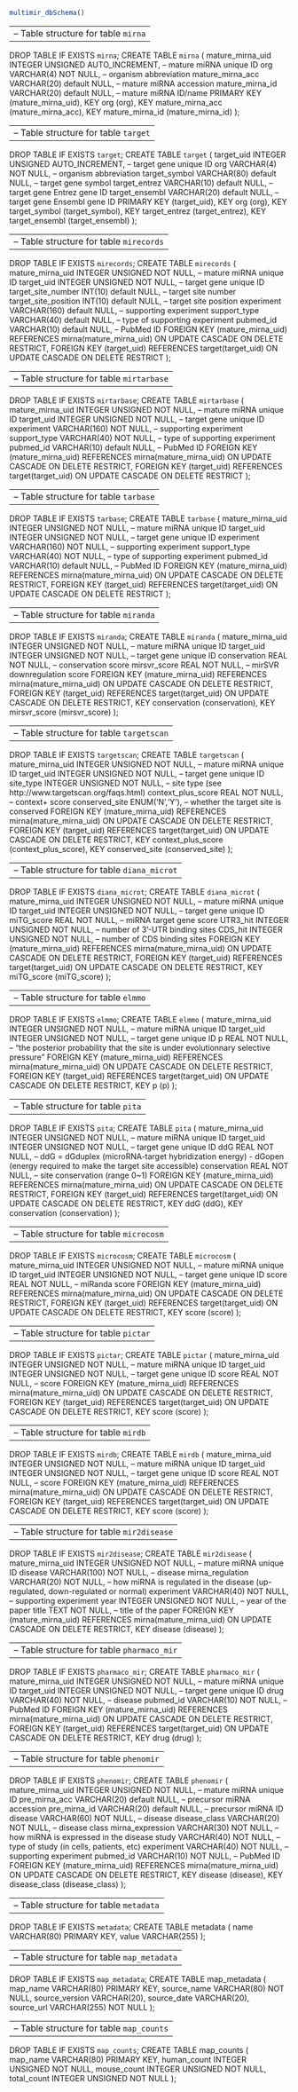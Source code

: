 
```r
multimir_dbSchema()
```


--
-- Table structure for table `mirna`
--

DROP TABLE IF EXISTS `mirna`;
CREATE TABLE `mirna` (
  mature_mirna_uid INTEGER UNSIGNED AUTO_INCREMENT, -- mature miRNA unique ID
  org VARCHAR(4) NOT NULL,                          -- organism abbreviation
  mature_mirna_acc VARCHAR(20) default NULL,        -- mature miRNA accession
  mature_mirna_id VARCHAR(20) default NULL,         -- mature miRNA ID/name
  PRIMARY KEY (mature_mirna_uid),
  KEY org (org),
  KEY mature_mirna_acc (mature_mirna_acc),
  KEY mature_mirna_id (mature_mirna_id)
);

--
-- Table structure for table `target`
--

DROP TABLE IF EXISTS `target`;
CREATE TABLE `target` (
  target_uid INTEGER UNSIGNED AUTO_INCREMENT, -- target gene unique ID
  org VARCHAR(4) NOT NULL,                    -- organism abbreviation
  target_symbol VARCHAR(80) default NULL,     -- target gene symbol
  target_entrez VARCHAR(10) default NULL,     -- target gene Entrez gene ID
  target_ensembl VARCHAR(20) default NULL,    -- target gene Ensembl gene ID
  PRIMARY KEY (target_uid),
  KEY org (org),
  KEY target_symbol (target_symbol),
  KEY target_entrez (target_entrez),
  KEY target_ensembl (target_ensembl)
);

--
-- Table structure for table `mirecords`
--

DROP TABLE IF EXISTS `mirecords`;
CREATE TABLE `mirecords` (
  mature_mirna_uid INTEGER UNSIGNED NOT NULL, -- mature miRNA unique ID
  target_uid INTEGER UNSIGNED NOT NULL,       -- target gene unique ID
  target_site_number INT(10) default NULL,    -- target site number
  target_site_position INT(10) default NULL,  -- target site position
  experiment VARCHAR(160) default NULL,       -- supporting experiment
  support_type VARCHAR(40) default NULL,      -- type of supporting experiment
  pubmed_id VARCHAR(10) default NULL,         -- PubMed ID
  FOREIGN KEY (mature_mirna_uid)
    REFERENCES mirna(mature_mirna_uid)
    ON UPDATE CASCADE ON DELETE RESTRICT,
  FOREIGN KEY (target_uid)
    REFERENCES target(target_uid)
    ON UPDATE CASCADE ON DELETE RESTRICT
);

--
-- Table structure for table `mirtarbase`
--

DROP TABLE IF EXISTS `mirtarbase`;
CREATE TABLE `mirtarbase` (
  mature_mirna_uid INTEGER UNSIGNED NOT NULL, -- mature miRNA unique ID
  target_uid INTEGER UNSIGNED NOT NULL,       -- target gene unique ID
  experiment VARCHAR(160) NOT NULL,           -- supporting experiment
  support_type VARCHAR(40) NOT NULL,          -- type of supporting experiment
  pubmed_id VARCHAR(10) default NULL,         -- PubMed ID
  FOREIGN KEY (mature_mirna_uid)
    REFERENCES mirna(mature_mirna_uid)
    ON UPDATE CASCADE ON DELETE RESTRICT,
  FOREIGN KEY (target_uid)
    REFERENCES target(target_uid)
    ON UPDATE CASCADE ON DELETE RESTRICT
);

--
-- Table structure for table `tarbase`
--

DROP TABLE IF EXISTS `tarbase`;
CREATE TABLE `tarbase` (
  mature_mirna_uid INTEGER UNSIGNED NOT NULL, -- mature miRNA unique ID
  target_uid INTEGER UNSIGNED NOT NULL,       -- target gene unique ID
  experiment VARCHAR(160) NOT NULL,           -- supporting experiment
  support_type VARCHAR(40) NOT NULL,          -- type of supporting experiment
  pubmed_id VARCHAR(10) default NULL,         -- PubMed ID
  FOREIGN KEY (mature_mirna_uid)
    REFERENCES mirna(mature_mirna_uid)
    ON UPDATE CASCADE ON DELETE RESTRICT,
  FOREIGN KEY (target_uid)
    REFERENCES target(target_uid)
    ON UPDATE CASCADE ON DELETE RESTRICT
);

--
-- Table structure for table `miranda`
--

DROP TABLE IF EXISTS `miranda`;
CREATE TABLE `miranda` (
  mature_mirna_uid INTEGER UNSIGNED NOT NULL, -- mature miRNA unique ID
  target_uid INTEGER UNSIGNED NOT NULL,       -- target gene unique ID
  conservation REAL NOT NULL,                 -- conservation score
  mirsvr_score REAL NOT NULL,                 -- mirSVR downregulation score
  FOREIGN KEY (mature_mirna_uid)
    REFERENCES mirna(mature_mirna_uid)
    ON UPDATE CASCADE ON DELETE RESTRICT,
  FOREIGN KEY (target_uid)
    REFERENCES target(target_uid)
    ON UPDATE CASCADE ON DELETE RESTRICT,
  KEY conservation (conservation),
  KEY mirsvr_score (mirsvr_score)
);

--
-- Table structure for table `targetscan`
--

DROP TABLE IF EXISTS `targetscan`;
CREATE TABLE `targetscan` (
  mature_mirna_uid INTEGER UNSIGNED NOT NULL, -- mature miRNA unique ID
  target_uid INTEGER UNSIGNED NOT NULL,       -- target gene unique ID
  site_type INTEGER UNSIGNED NOT NULL,       -- site type (see http://www.targetscan.org/faqs.html)
  context_plus_score REAL NOT NULL,           -- context+ score
  conserved_site ENUM('N','Y'),               -- whether the target site is conserved
  FOREIGN KEY (mature_mirna_uid)
    REFERENCES mirna(mature_mirna_uid)
    ON UPDATE CASCADE ON DELETE RESTRICT,
  FOREIGN KEY (target_uid)
    REFERENCES target(target_uid)
    ON UPDATE CASCADE ON DELETE RESTRICT,
  KEY context_plus_score (context_plus_score),
  KEY conserved_site (conserved_site)
);

--
-- Table structure for table `diana_microt`
--

DROP TABLE IF EXISTS `diana_microt`;
CREATE TABLE `diana_microt` (
  mature_mirna_uid INTEGER UNSIGNED NOT NULL, -- mature miRNA unique ID
  target_uid INTEGER UNSIGNED NOT NULL,       -- target gene unique ID
  miTG_score REAL NOT NULL,                   -- miRNA target gene score
  UTR3_hit INTEGER UNSIGNED NOT NULL,         -- number of 3'-UTR binding sites
  CDS_hit INTEGER UNSIGNED NOT NULL,          -- number of CDS binding sites
  FOREIGN KEY (mature_mirna_uid)
    REFERENCES mirna(mature_mirna_uid)
    ON UPDATE CASCADE ON DELETE RESTRICT,
  FOREIGN KEY (target_uid)
    REFERENCES target(target_uid)
    ON UPDATE CASCADE ON DELETE RESTRICT,
  KEY miTG_score (miTG_score)
);

--
-- Table structure for table `elmmo`
--

DROP TABLE IF EXISTS `elmmo`;
CREATE TABLE `elmmo` (
  mature_mirna_uid INTEGER UNSIGNED NOT NULL, -- mature miRNA unique ID
  target_uid INTEGER UNSIGNED NOT NULL,       -- target gene unique ID
  p REAL NOT NULL,			-- "the posterior probability that the site is under evolutionnary selective pressure"
  FOREIGN KEY (mature_mirna_uid)
    REFERENCES mirna(mature_mirna_uid)
    ON UPDATE CASCADE ON DELETE RESTRICT,
  FOREIGN KEY (target_uid)
    REFERENCES target(target_uid)
    ON UPDATE CASCADE ON DELETE RESTRICT,
  KEY p (p)
);

--
-- Table structure for table `pita`
--

DROP TABLE IF EXISTS `pita`;
CREATE TABLE `pita` (
  mature_mirna_uid INTEGER UNSIGNED NOT NULL, -- mature miRNA unique ID
  target_uid INTEGER UNSIGNED NOT NULL,       -- target gene unique ID
  ddG REAL NOT NULL,				-- ddG = dGduplex (microRNA-target hybridization energy) - dGopen (energy required to make the target site accessible)
  conservation REAL NOT NULL,			      -- site conservation (range 0~1)
  FOREIGN KEY (mature_mirna_uid)
    REFERENCES mirna(mature_mirna_uid)
    ON UPDATE CASCADE ON DELETE RESTRICT,
  FOREIGN KEY (target_uid)
    REFERENCES target(target_uid)
    ON UPDATE CASCADE ON DELETE RESTRICT,
  KEY ddG (ddG),
  KEY conservation (conservation)
);

--
-- Table structure for table `microcosm`
--

DROP TABLE IF EXISTS `microcosm`;
CREATE TABLE `microcosm` (
  mature_mirna_uid INTEGER UNSIGNED NOT NULL, -- mature miRNA unique ID
  target_uid INTEGER UNSIGNED NOT NULL,       -- target gene unique ID
  score REAL NOT NULL,                        -- miRanda score
  FOREIGN KEY (mature_mirna_uid)
    REFERENCES mirna(mature_mirna_uid)
    ON UPDATE CASCADE ON DELETE RESTRICT,
  FOREIGN KEY (target_uid)
    REFERENCES target(target_uid)
    ON UPDATE CASCADE ON DELETE RESTRICT,
  KEY score (score)
);

--
-- Table structure for table `pictar`
--

DROP TABLE IF EXISTS `pictar`;
CREATE TABLE `pictar` (
  mature_mirna_uid INTEGER UNSIGNED NOT NULL, -- mature miRNA unique ID
  target_uid INTEGER UNSIGNED NOT NULL,       -- target gene unique ID
  score REAL NOT NULL,                        -- score
  FOREIGN KEY (mature_mirna_uid)
    REFERENCES mirna(mature_mirna_uid)
    ON UPDATE CASCADE ON DELETE RESTRICT,
  FOREIGN KEY (target_uid)
    REFERENCES target(target_uid)
    ON UPDATE CASCADE ON DELETE RESTRICT,
  KEY score (score)
);

--
-- Table structure for table `mirdb`
--

DROP TABLE IF EXISTS `mirdb`;
CREATE TABLE `mirdb` (
  mature_mirna_uid INTEGER UNSIGNED NOT NULL, -- mature miRNA unique ID
  target_uid INTEGER UNSIGNED NOT NULL,       -- target gene unique ID
  score REAL NOT NULL,                        -- score
  FOREIGN KEY (mature_mirna_uid)
    REFERENCES mirna(mature_mirna_uid)
    ON UPDATE CASCADE ON DELETE RESTRICT,
  FOREIGN KEY (target_uid)
    REFERENCES target(target_uid)
    ON UPDATE CASCADE ON DELETE RESTRICT,
  KEY score (score)
);

--
-- Table structure for table `mir2disease`
--

DROP TABLE IF EXISTS `mir2disease`;
CREATE TABLE `mir2disease` (
  mature_mirna_uid INTEGER UNSIGNED NOT NULL, -- mature miRNA unique ID
  disease VARCHAR(100) NOT NULL,              -- disease
  mirna_regulation VARCHAR(20) NOT NULL,      -- how miRNA is regulated in the disease (up-regulated, down-regulated or normal)
  experiment VARCHAR(40) NOT NULL,            -- supporting experiment
  year INTEGER UNSIGNED NOT NULL,             -- year of the paper
  title TEXT NOT NULL,                        -- title of the paper
  FOREIGN KEY (mature_mirna_uid)
    REFERENCES mirna(mature_mirna_uid)
    ON UPDATE CASCADE ON DELETE RESTRICT,
  KEY disease (disease)
);

--
-- Table structure for table `pharmaco_mir`
--

DROP TABLE IF EXISTS `pharmaco_mir`;
CREATE TABLE `pharmaco_mir` (
  mature_mirna_uid INTEGER UNSIGNED NOT NULL, -- mature miRNA unique ID
  target_uid INTEGER UNSIGNED NOT NULL,       -- target gene unique ID
  drug VARCHAR(40) NOT NULL,                  -- disease
  pubmed_id VARCHAR(10) NOT NULL,             -- PubMed ID
  FOREIGN KEY (mature_mirna_uid)
    REFERENCES mirna(mature_mirna_uid)
    ON UPDATE CASCADE ON DELETE RESTRICT,
  FOREIGN KEY (target_uid)
    REFERENCES target(target_uid)
    ON UPDATE CASCADE ON DELETE RESTRICT,
  KEY drug (drug)
);

--
-- Table structure for table `phenomir`
--

DROP TABLE IF EXISTS `phenomir`;
CREATE TABLE `phenomir` (
  mature_mirna_uid INTEGER UNSIGNED NOT NULL, -- mature miRNA unique ID
  pre_mirna_acc VARCHAR(20) default NULL,     -- precursor miRNA accession
  pre_mirna_id VARCHAR(20) default NULL,      -- precursor miRNA ID
  disease VARCHAR(60) NOT NULL,               -- disease
  disease_class VARCHAR(20) NOT NULL,         -- disease class
  mirna_expression VARCHAR(30) NOT NULL,      -- how miRNA is expressed in the disease
  study VARCHAR(40) NOT NULL,                 -- type of study (in cells, patients, etc)
  experiment VARCHAR(40) NOT NULL,            -- supporting experiment
  pubmed_id VARCHAR(10) NOT NULL,             -- PubMed ID
  FOREIGN KEY (mature_mirna_uid)
    REFERENCES mirna(mature_mirna_uid)
    ON UPDATE CASCADE ON DELETE RESTRICT,
  KEY disease (disease),
  KEY disease_class (disease_class)
);

--
-- Table structure for table `metadata`
--

DROP TABLE IF EXISTS `metadata`;
CREATE TABLE metadata (
  name VARCHAR(80) PRIMARY KEY,
  value VARCHAR(255)
);

--
-- Table structure for table `map_metadata`
--

DROP TABLE IF EXISTS `map_metadata`;
CREATE TABLE map_metadata (
  map_name VARCHAR(80) PRIMARY KEY,
  source_name VARCHAR(80) NOT NULL,
  source_version VARCHAR(20),
  source_date VARCHAR(20),
  source_url VARCHAR(255) NOT NULL
);

--
-- Table structure for table `map_counts`
--

DROP TABLE IF EXISTS `map_counts`;
CREATE TABLE map_counts (
  map_name VARCHAR(80) PRIMARY KEY,
  human_count INTEGER UNSIGNED NOT NULL,
  mouse_count INTEGER UNSIGNED NOT NULL,
  total_count INTEGER UNSIGNED NOT NULL
);

